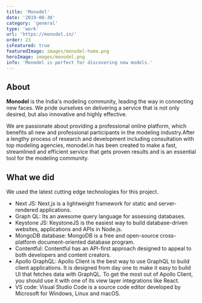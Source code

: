 ```yaml
---
title: 'Monodel'
date: '2019-08-30'
category: 'general'
type: 'work'
url: 'https://monodel.in/'
order: 23
isFeatured: true
featuredImage: images/monodel-home.png
heroImage: images/monodel.png
info: 'Monodel is perfect for discovering new models.'
---
```


## About

**Monodel** is the India's modeling community, leading the way in connecting new faces. We pride ourselves on delivering a service that is not only desired, but also innovative and highly effective.

We are passionate about providing a professional online platform, which benefits all new and professional participants in the modeling industry.After a lengthy process of research and development including consultation with top modeling agencies, monodel.in has been created to make a fast, streamlined and efficient service that gets proven results and is an essential tool for the modeling community.

## What we did

We used the latest cutting edge technologies for this project.

- Next JS: Next.js is a lightweight framework for static and server-rendered applications.
- Graph QL: Its an awesome query language for assessing databases.
- Keystone JS: KeystoneJS is the easiest way to build database-driven websites, applications and APIs in Node.js.
- MongoDB database: MongoDB is a free and open-source cross-platform document-oriented database program.
- Contentful: Contentful has an API-first approach designed to appeal to both developers and content creators.
- Apollo GraphQL: Apollo Client is the best way to use GraphQL to build client applications. It is designed from day one to make it easy to build UI that fetches data with GraphQL. To get the most out of Apollo Client, you should use it with one of its view layer integrations like React.
- VS code: Visual Studio Code is a source code editor developed by Microsoft for Windows, Linux and macOS.

